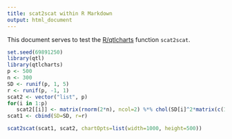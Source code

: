 ```yaml
---
title: scat2scat within R Markdown
output: html_document
---
```


This document serves to test the
[R/qtlcharts](https://kbroman.org/qtlcharts) function `scat2scat`.

```r
set.seed(69891250)
library(qtl)
library(qtlcharts)
p <- 500
n <- 300
SD <- runif(p, 1, 5)
r <- runif(p, -1, 1)
scat2 <- vector("list", p)
for(i in 1:p)
   scat2[[i]] <- matrix(rnorm(2*n), ncol=2) %*% chol(SD[i]^2*matrix(c(1, r[i], r[i], 1), ncol=2))
scat1 <- cbind(SD=SD, r=r)
```

```r
scat2scat(scat1, scat2, chartOpts=list(width=1000, height=500))
```
